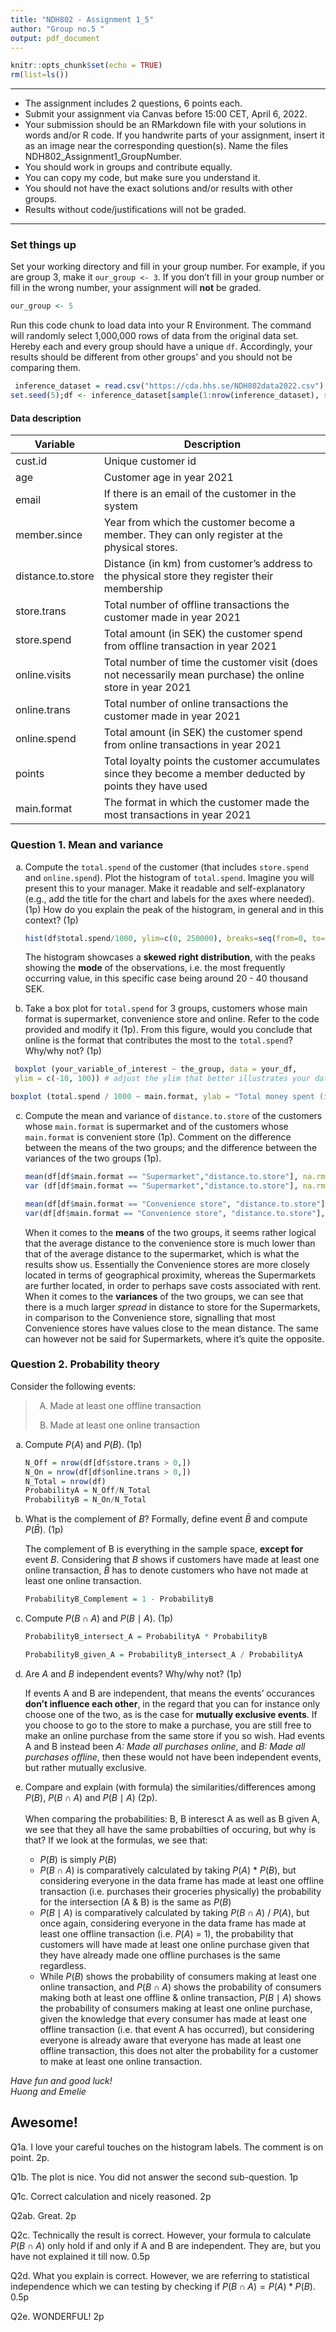 ```yaml
---
title: "NDH802 - Assignment 1_5"
author: "Group no.5 "
output: pdf_document
---
```


```r
knitr::opts_chunk$set(echo = TRUE)
rm(list=ls())
```

------------------------------------------------------------------------

-   The assignment includes 2 questions, 6 points each.
-   Submit your assignment via Canvas before 15:00 CET, April 6, 2022.
-   Your submission should be an RMarkdown file with your solutions in words and/or R code. If you handwrite parts of your assignment, insert it as an image near the corresponding question(s). Name the files NDH802_Assignment1_GroupNumber.
-   You should work in groups and contribute equally.
-   You can copy my code, but make sure you understand it.
-   You should not have the exact solutions and/or results with other groups.
-   Results without code/justifications will not be graded.

------------------------------------------------------------------------

### Set things up

Set your working directory and fill in your group number. For example, if you are group 3, make it `our_group <- 3`. If you don't fill in your group number or fill in the wrong number, your assignment will **not** be graded.

```r
our_group <- 5
```

Run this code chunk to load data into your R Environment. The command will randomly select 1,000,000 rows of data from the original data set. Hereby each and every group should have a unique `df`. Accordingly, your results should be different from other groups' and you should not be comparing them.

```r
 inference_dataset = read.csv("https://cda.hhs.se/NDH802data2022.csv")
set.seed(5);df <- inference_dataset[sample(1:nrow(inference_dataset), size = 1000000, replace = FALSE), -1]; rm(inference_dataset)
```

#### Data description

+-------------------+------------------------------------------------------------------------------------------------------------+
| Variable          | Description                                                                                                |
+===================+============================================================================================================+
| cust.id           | Unique customer id                                                                                         |
+-------------------+------------------------------------------------------------------------------------------------------------+
| age               | Customer age in year 2021                                                                                  |
+-------------------+------------------------------------------------------------------------------------------------------------+
| email             | If there is an email of the customer in the system                                                         |
+-------------------+------------------------------------------------------------------------------------------------------------+
| member.since      | Year from which the customer become a member. They can only register at the physical stores.               |
+-------------------+------------------------------------------------------------------------------------------------------------+
| distance.to.store | Distance (in km) from customer's address to the physical store they register their membership              |
+-------------------+------------------------------------------------------------------------------------------------------------+
| store.trans       | Total number of offline transactions the customer made in year 2021                                        |
+-------------------+------------------------------------------------------------------------------------------------------------+
| store.spend       | Total amount (in SEK) the customer spend from offline transaction in year 2021                             |
+-------------------+------------------------------------------------------------------------------------------------------------+
| online.visits     | Total number of time the customer visit (does not necessarily mean purchase) the online store in year 2021 |
+-------------------+------------------------------------------------------------------------------------------------------------+
| online.trans      | Total number of online transactions the customer made in year 2021                                         |
+-------------------+------------------------------------------------------------------------------------------------------------+
| online.spend      | Total amount (in SEK) the customer spend from online transactions in year 2021                             |
+-------------------+------------------------------------------------------------------------------------------------------------+
| points            | Total loyalty points the customer accumulates since they become a member deducted by points they have used |
+-------------------+------------------------------------------------------------------------------------------------------------+
| main.format       | | The format in which the customer made the most transactions in year 2021                                 |
+-------------------+------------------------------------------------------------------------------------------------------------+

\newpage

### Question 1. Mean and variance

(a) Compute the `total.spend` of the customer (that includes `store.spend` and `online.spend`). Plot the histogram of `total.spend`. Imagine you will present this to your manager. Make it readable and self-explanatory (e.g., add the title for the chart and labels for the axes where needed). (1p) How do you explain the peak of the histogram, in general and in this context? (1p)

    ```r
    hist(df$total.spend/1000, ylim=c(0, 250000), breaks=seq(from=0, to=330, by=20), main = "Total money spent (stores & online combined)", xlab="Total money spent (in thousands of SEK)", ylab="Number of customers", col = "lightblue3")
    ```

    The histogram showcases a **skewed right distribution**, with the peaks showing the **mode** of the observations, i.e. the most frequently occurring value, in this specific case being around 20 - 40 thousand SEK.

(b) Take a box plot for `total.spend` for 3 groups, customers whose main format is supermarket, convenience store and online. Refer to the code provided and modify it (1p). From this figure, would you conclude that online is the format that contributes the most to the `total.spend`? Why/why not? (1p)

```r
 boxplot (your_variable_of_interest ~ the_group, data = your_df,
 ylim = c(-10, 100)) # adjust the ylim that better illustrates your data)
```

```r
boxplot (total.spend / 1000 ~ main.format, ylab = "Total money spent (in thousands SEK)", xlab = "Store format utilized", data = df, ylim = c(0, 330))
```

(c) Compute the mean and variance of `distance.to.store` of the customers whose `main.format` is supermarket and of the customers whose `main.format` is convenient store (1p). Comment on the difference between the means of the two groups; and the difference between the variances of the two groups (1p).

    ```r
    mean(df[df$main.format == "Supermarket","distance.to.store"], na.rm = TRUE)
    var (df[df$main.format == "Supermarket","distance.to.store"], na.rm = TRUE)
    ```

    ```r
    mean(df[df$main.format == "Convenience store", "distance.to.store"], na.rm = TRUE)
    var(df[df$main.format == "Convenience store", "distance.to.store"], na.rm = TRUE)
    ```

    When it comes to the **means** of the two groups, it seems rather logical that the average distance to the convenience store is much lower than that of the average distance to the supermarket, which is what the results show us. Essentially the Convenience stores are more closely located in terms of geographical proximity, whereas the Supermarkets are further located, in order to perhaps save costs associated with rent. When it comes to the **variances** of the two groups, we can see that there is a much larger *spread* in distance to store for the Supermarkets, in comparison to the Convenience store, signalling that most Convenience stores have values close to the mean distance. The same can however not be said for Supermarkets, where it's quite the opposite.

### Question 2. Probability theory

Consider the following events:

> (A) Made at least one offline transaction
>
> (B) Made at least one online transaction

(a) Compute $P(A)$ and $P(B)$. (1p)

    ```r
    N_Off = nrow(df[df$store.trans > 0,])
    N_On = nrow(df[df$online.trans > 0,])
    N_Total = nrow(df)
    ProbabilityA = N_Off/N_Total
    ProbabilityB = N_On/N_Total
    ```

(b) What is the complement of $B$? Formally, define event $\bar{B}$ and compute $P(\bar{B})$. (1p)

    The complement of B is everything in the sample space, **except for** event $B$. Considering that $B$ shows if customers have made at least one online transaction, $\bar{B}$ has to denote customers who have not made at least one online transaction.

    ```r
    ProbabilityB_Complement = 1 - ProbabilityB
    ```

(c) Compute $P(B \cap A)$ and $P(B \mid A)$. (1p)

    ```r
    ProbabilityB_intersect_A = ProbabilityA * ProbabilityB
    ```

    ```r
    ProbabilityB_given_A = ProbabilityB_intersect_A / ProbabilityA
    ```

(d) Are $A$ and $B$ independent events? Why/why not? (1p)

    If events A and B are independent, that means the events' occurances **don't influence each other**, in the regard that you can for instance only choose one of the two, as is the case for **mutually exclusive events**. If you choose to go to the store to make a purchase, you are still free to make an online purchase from the same store if you so wish. Had events A and B instead been *A: Made all purchases online*, and *B: Made all purchases offline*, then these would not have been independent events, but rather mutually exclusive.

(e) Compare and explain (with formula) the similarities/differences among $P(B)$, $P(B \cap A)$ and $P(B \mid A)$ (2p).\
    \
    When comparing the probabilities: B, B interesct A as well as B given A, we see that they all have the same probabilties of occuring, but why is that? If we look at the formulas, we see that:\

    -   $P(B)$ is simply $P(B)$\
    -   $P(B \cap A)$ is comparatively calculated by taking $P(A)$ \* $P(B)$, but considering everyone in the data frame has made at least one offline transaction (i.e. purchases their groceries physically) the probability for the intersection (A & B) is the same as $P(B)$\
    -   $P(B \mid A)$ is comparatively calculated by taking $P(B \cap A)$ / $P(A)$, but once again, considering everyone in the data frame has made at least one offline transaction (i.e. $P(A)$ = 1), the probability that customers will have made at least one online purchase given that they have already made one offline purchases is the same regardless.\
    -   While $P(B)$ shows the probability of consumers making at least one online transaction, and $P(B \cap A)$ shows the probability of consumers making both at least one offline & online transaction, $P(B \mid A)$ shows the probability of consumers making at least one online purchase, given the knowledge that every consumer has made at least one offline transaction (i.e. that event A has occurred), but considering everyone is already aware that everyone has made at least one offline transaction, this does not alter the probability for a customer to make at least one online transaction.\

\vfill

*Have fun and good luck!*\
*Huong and Emelie*

## Awesome!

Q1a. I love your careful touches on the histogram labels. The comment is on point. 2p.

Q1b. The plot is nice. You did not answer the second sub-question. 1p

Q1c. Correct calculation and nicely reasoned. 2p

Q2ab. Great. 2p

Q2c. Technically the result is correct. However, your formula to calculate $P(B \cap A)$ only hold if and only if A and B are independent. They are, but you have not explained it till now. 0.5p

Q2d. What you explain is correct. However, we are referring to statistical independence which we can testing by checking if $P(B \cap A) = P(A)*P(B)$. 0.5p

Q2e. WONDERFUL! 2p
